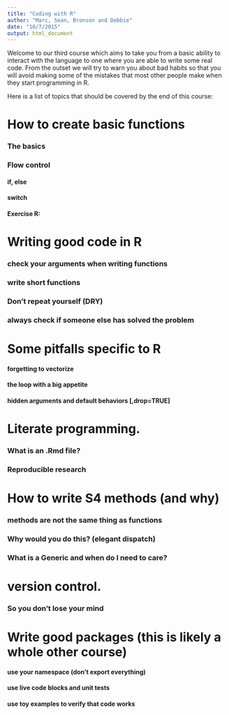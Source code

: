 ```yaml
---
title: "Coding with R"
author: "Marc, Sean, Bronson and Debbie"
date: "10/7/2015"
output: html_document
---
```


Welcome to our third course which aims to take you from a basic ability to interact with the language to one where you are able to write some real code.  From the outset we will try to warn you about bad habits so that you will avoid making some of the mistakes that most other people make when they start programming in R.

Here is a list of topics that should be covered by the end of this course:


# How to create basic functions
### The basics

### Flow control
#### if, else
#### switch


#### __Exercise R:__ 


# Writing good code in R
### check your arguments when writing functions
### write short functions
### Don't repeat yourself (DRY)
### always check if someone else has solved the problem


# Some pitfalls specific to R
#### forgetting to vectorize
#### the loop with a big appetite
#### hidden arguments and default behaviors [,drop=TRUE]


# Literate programming.
### What is an .Rmd file?
### Reproducible research


# How to write S4 methods (and why)
### methods are not the same thing as functions
### Why would you do this? (elegant dispatch)
### What is a Generic and when do I need to care?


# version control.
### So you don't lose your mind


# Write good packages (this is likely a whole other course)
#### use your namespace (don't export everything)
#### use live code blocks and unit tests
#### use toy examples to verify that code works
 





